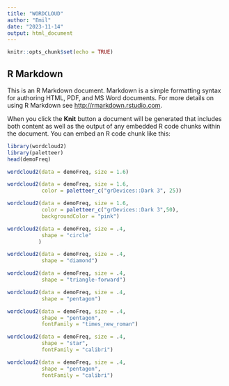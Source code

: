 ---
title: "WORDCLOUD"
author: "Emil"
date: "2023-11-14"
output: html_document
---

```{r setup, include=FALSE}
knitr::opts_chunk$set(echo = TRUE)
```

## R Markdown

This is an R Markdown document. Markdown is a simple formatting syntax for authoring HTML, PDF, and MS Word documents. For more details on using R Markdown see <http://rmarkdown.rstudio.com>.

When you click the **Knit** button a document will be generated that includes both content as well as the output of any embedded R code chunks within the document. You can embed an R code chunk like this:

```{r cars}
library(wordcloud2)
library(paletteer)
head(demoFreq)
```


```{r}
wordcloud2(data = demoFreq, size = 1.6)
```


```{r}
wordcloud2(data = demoFreq, size = 1.6,
           color = paletteer_c("grDevices::Dark 3", 25))
```


```{r}
wordcloud2(data = demoFreq, size = 1.6,
           color = paletteer_c("grDevices::Dark 3",50),
           backgroundColor = "pink")
```


```{r}
wordcloud2(data = demoFreq, size = .4,
           shape = "circle"
          )
```

```{r}
wordcloud2(data = demoFreq, size = .4,
           shape = "diamond")
```


```{r}
wordcloud2(data = demoFreq, size = .4,
           shape = "triangle-forward")
```


```{r}
wordcloud2(data = demoFreq, size = .4,
           shape = "pentagon")
```


```{r}
wordcloud2(data = demoFreq, size = .4,
           shape = "pentagon",
           fontFamily = "times_new_roman")
```


```{r}
wordcloud2(data = demoFreq, size = .4,
           shape = "star",
           fontFamily = "calibri")
```


```{r}
wordcloud2(data = demoFreq, size = .4,
           shape = "pentagon",
           fontFamily = "calibri")
```


```{r}

```

